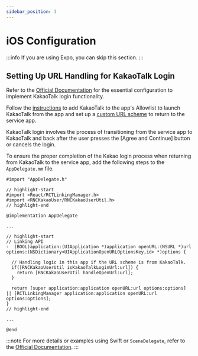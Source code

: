 ```yaml
---
sidebar_position: 3
---
```


# iOS Configuration

:::info
If you are using Expo, you can skip this section.
:::

## Setting Up URL Handling for KakaoTalk Login

Refer to the [Official Documentation](https://developers.kakao.com/docs/latest/ko/kakaologin/ios#before-you-begin-setting-for-kakaotalk) for the essential configuration to implement KakaoTalk login functionality.

Follow the [instructions](https://developers.kakao.com/docs/latest/ko/ios/getting-started#project-plist) to add KakaoTalk to the app's Allowlist to launch KakaoTalk from the app and set up a [custom URL scheme](https://developers.kakao.com/docs/latest/ko/documentation-guideline/glossary#%E3%85%8B) to return to the service app.

KakaoTalk login involves the process of transitioning from the service app to KakaoTalk and back after the user presses the [Agree and Continue] button or cancels the login.

To ensure the proper completion of the Kakao login process when returning from KakaoTalk to the service app, add the following steps to the `AppDelegate.mm` file.

```objc
#import "AppDelegate.h"

// highlight-start
#import <React/RCTLinkingManager.h>
#import <RNCKakaoUser/RNCKakaoUserUtil.h>
// highlight-end

@implementation AppDelegate

...

// highlight-start
// Linking API
-  (BOOL)application:(UIApplication *)application openURL:(NSURL *)url options:(NSDictionary<UIApplicationOpenURLOptionsKey,id> *)options {

  // Handling logic in this app if the URL scheme is from KakaoTalk.
  if([RNCKakaoUserUtil isKakaoTalkLoginUrl:url]) {
    return [RNCKakaoUserUtil handleOpenUrl:url];
  }

  return [super application:application openURL:url options:options] || [RCTLinkingManager application:application openURL:url options:options];
}
// highlight-end

...

@end

```

:::note
For more details or examples using Swift or `SceneDelegate`, refer to the [Official Documentation](https://developers.kakao.com/docs/latest/ko/kakaologin/ios#before-you-begin-setting-for-kakaotalk).
:::

